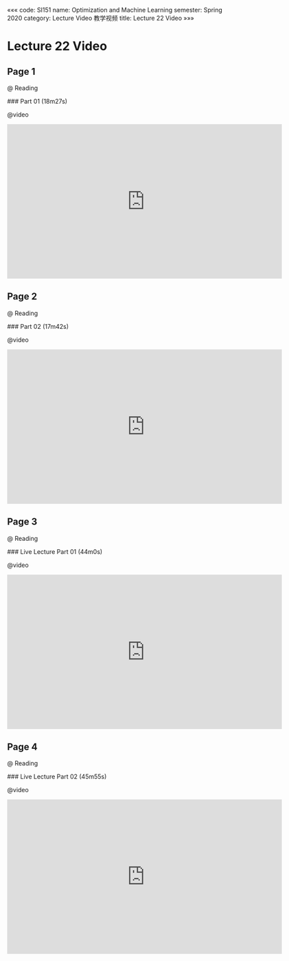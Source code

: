 «««
code: SI151
name: Optimization and Machine Learning
semester: Spring 2020
category: Lecture Video 教学视频
title: Lecture 22 Video
»»»

# Lecture 22 Video

## Page 1

@ Reading

<div class="markdown-body">
### Part 01 (18m27s)
</div>

@video

<iframe src="https://watchsb.com/e/99xebwu5uef3.html" frameborder=0 marginwidth=0 marginheight=0 scrolling=no width=640 height=360 allowfullscreen></iframe>


## Page 2

@ Reading

<div class="markdown-body">
### Part 02 (17m42s)
</div>

@video

<iframe src="https://watchsb.com/e/815cn6f07b58.html" frameborder=0 marginwidth=0 marginheight=0 scrolling=no width=640 height=360 allowfullscreen></iframe>


## Page 3

@ Reading

<div class="markdown-body">
### Live Lecture Part 01 (44m0s)
</div>

@video

<iframe src="https://watchsb.com/e/sj3pp8bsrxe1.html" frameborder=0 marginwidth=0 marginheight=0 scrolling=no width=640 height=360 allowfullscreen></iframe>


## Page 4

@ Reading

<div class="markdown-body">
### Live Lecture Part 02 (45m55s)
</div>

@video

<iframe src="https://watchsb.com/e/f96cx12qkl2a.html" frameborder=0 marginwidth=0 marginheight=0 scrolling=no width=640 height=360 allowfullscreen></iframe>


